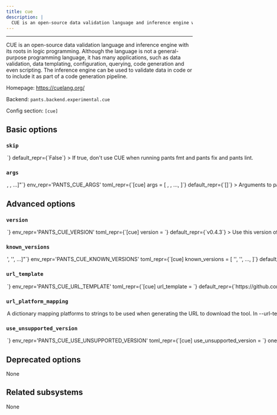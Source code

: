 ```yaml
---
title: cue
description: |
  CUE is an open-source data validation language and inference engine with its roots in logic programming. Although the language is not a general-purpose programming language, it has many applications, such as data validation, data templating, configuration, querying, code generation and even scripting. The inference engine can be used to validate data in code or to include it as part of a code generation pipeline.
---
```



---

CUE is an open-source data validation language and inference engine with its roots in logic programming. Although the language is not a general-purpose programming language, it has many applications, such as data validation, data templating, configuration, querying, code generation and even scripting. The inference engine can be used to validate data in code or to include it as part of a code generation pipeline.

Homepage: https://cuelang.org/

Backend: <span className="color--primary">`pants.backend.experimental.cue`</span>

Config section: <span className="color--primary">`[cue]`</span>

<span className={styles.options}>

## Basic options

### `skip`

<Option
  cli_repr={`--[no-]cue-skip`}
  env_repr='PANTS_CUE_SKIP'
  toml_repr={`[cue]
skip = <bool>`}
  default_repr={`False`}
>

If true, don&#x27;t use CUE when running `pants fmt` and `pants fix` and `pants lint`.

</Option>

### `args`

<Option
  cli_repr={`--cue-args="[<shell_str>, <shell_str>, ...]"`}
  env_repr='PANTS_CUE_ARGS'
  toml_repr={`[cue]
args = [
    <shell_str>,
    <shell_str>,
    ...,
]`}
  default_repr={`[]`}
>

Arguments to pass directly to CUE, e.g. `--cue-args='--all-errors'`.

</Option>

## Advanced options

### `version`

<Option
  cli_repr={`--cue-version=<str>`}
  env_repr='PANTS_CUE_VERSION'
  toml_repr={`[cue]
version = <str>`}
  default_repr={`v0.4.3`}
>

Use this version of CUE.

</Option>

### `known_versions`

<Option
  cli_repr={`--cue-known-versions="['<str>', '<str>', ...]"`}
  env_repr='PANTS_CUE_KNOWN_VERSIONS'
  toml_repr={`[cue]
known_versions = [
    '<str>',
    '<str>',
    ...,
]`}
  default_repr={`[\n  "v0.4.3|macos_x86_64|1161254cf38b928b87a7ac1552dc2e12e6c5da298f9ce370d80e5518ddb6513d|6240316",\n  "v0.4.3|macos_arm64 |3d84b85a7288f94301a4726dcf95b2d92c8ff796c4d45c4733fbdcc04ceaf21d|5996085",\n  "v0.4.3|linux_x86_64|5e7ecb614b5926acfc36eb1258800391ab7c6e6e026fa7cacbfe92006bac895c|6037013",\n  "v0.4.3|linux_arm64 |a8c3f4140d18c324cc69f5de4df0566e529e1636cff340095a42475799bf3fed|5548404"\n]`}
>

Known versions to verify downloads against.

Each element is a pipe-separated string of `version|platform|sha256|length` or
`version|platform|sha256|length|url_override`, where:

- `version` is the version string
- `platform` is one of `[linux_arm64,linux_x86_64,macos_arm64,macos_x86_64]`
- `sha256` is the 64-character hex representation of the expected sha256
  digest of the download file, as emitted by `shasum -a 256`
- `length` is the expected length of the download file in bytes, as emitted by
  `wc -c`
- (Optional) `url_override` is a specific url to use instead of the normally
  generated url for this version

E.g., `3.1.2|macos_x86_64|6d0f18cd84b918c7b3edd0203e75569e0c7caecb1367bbbe409b44e28514f5be|42813`.
and `3.1.2|macos_arm64 |aca5c1da0192e2fd46b7b55ab290a92c5f07309e7b0ebf4e45ba95731ae98291|50926|https://example.mac.org/bin/v3.1.2/mac-aarch64-v3.1.2.tgz`.

Values are space-stripped, so pipes can be indented for readability if necessary.

</Option>

### `url_template`

<Option
  cli_repr={`--cue-url-template=<str>`}
  env_repr='PANTS_CUE_URL_TEMPLATE'
  toml_repr={`[cue]
url_template = <str>`}
  default_repr={`https://github.com/cue-lang/cue/releases/download/{version}/cue_{version}_{platform}.tar.gz`}
>

URL to download the tool, either as a single binary file or a compressed file (e.g. zip file). You can change this to point to your own hosted file, e.g. to work with proxies or for access via the filesystem through a `file:$abspath` URL (e.g. `file:/this/is/absolute`, possibly by [templating the buildroot in a config file](https://www.pantsbuild.org/v2.18/docs/options#config-file-entries)).

Use `{version}` to have the value from `--version` substituted, and `{platform}` to have a value from `--url-platform-mapping` substituted in, depending on the current platform. For example, https://github.com/.../protoc-&#123;version&#125;-&#123;platform&#125;.zip.

</Option>

### `url_platform_mapping`

<Option
  cli_repr={`--cue-url-platform-mapping="{'key1': val1, 'key2': val2, ...}"`}
  env_repr='PANTS_CUE_URL_PLATFORM_MAPPING'
  toml_repr={`[cue.url_platform_mapping]
key1 = val1
key2 = val2
...`}
  default_repr={`{\n  "linux_arm64": "linux_arm64",\n  "linux_x86_64": "linux_amd64",\n  "macos_arm64": "darwin_arm64",\n  "macos_x86_64": "darwin_amd64"\n}`}
>

A dictionary mapping platforms to strings to be used when generating the URL to download the tool.

In `--url-template`, anytime the `{platform}` string is used, Pants will determine the current platform, and substitute `{platform}` with the respective value from your dictionary.

For example, if you define `{"macos_x86_64": "apple-darwin", "linux_x86_64": "unknown-linux"}`, and run Pants on Linux with an intel architecture, then `{platform}` will be substituted in the `--url-template` option with `unknown-linux`.

</Option>

### `use_unsupported_version`

<Option
  cli_repr={`--cue-use-unsupported-version=<UnsupportedVersionUsage>`}
  env_repr='PANTS_CUE_USE_UNSUPPORTED_VERSION'
  toml_repr={`[cue]
use_unsupported_version = <UnsupportedVersionUsage>`}
  one_of='error, warning'
  default_repr={`error`}
>

What action to take in case the requested version of CUE is not supported.

Supported CUE versions: unspecified

</Option>

## Deprecated options

None

## Related subsystems

None

</span>
